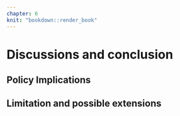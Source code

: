```yaml
---
chapter: 6
knit: "bookdown::render_book"
---
```



# Discussions and conclusion 


## Policy Implications 




## Limitation and possible extensions 

